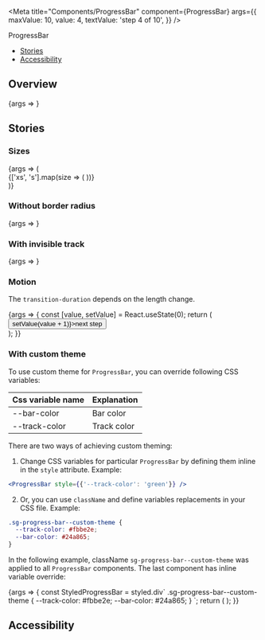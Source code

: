 
<Meta
  title="Components/ProgressBar"
  component={ProgressBar}
  args={{
    maxValue: 10,
    value: 4,
    textValue: 'step 4 of 10',
  }}
/>

<PageHeader>ProgressBar</PageHeader>

- [Stories](#stories)
- [Accessibility](#accessibility)

## Overview

<Canvas>
  <Story name="Default">{args => <ProgressBar {...args} />}</Story>
</Canvas>

<ArgsTable story="Default" />

## Stories

### Sizes

<Canvas>
  <Story name="Sizes">
    {args => (
      <div>
        {['xs', 's'].map(size => (
          <StoryVariant label={`size - ${size}`} key={size}>
            <ProgressBar {...args} size={size} />
          </StoryVariant>
        ))}
      </div>
    )}
  </Story>
</Canvas>

### Without border radius

<Canvas>
  <Story name="Without border radius" args={{noBorderRadius: true}}>
    {args => <ProgressBar {...args} />}
  </Story>
</Canvas>

### With invisible track

<Canvas>
  <Story name="With invisible track" args={{invisibleTrack: true}}>
    {args => <ProgressBar {...args} />}
  </Story>
</Canvas>

### Motion

The `transition-duration` depends on the length change.

<Canvas>
  <Story name="Motion">
    {args => {
      const [value, setValue] = React.useState(0);
      return (
        <div className="sg-space-y-l">
          <ProgressBar {...args} value={value} />
          <Button onClick={() => setValue(value + 1)}>next step</Button>
        </div>
      );
    }}
  </Story>
</Canvas>

### With custom theme

To use custom theme for `ProgressBar`, you can override following CSS variables:

| Css variable name | Explanation |
| ----------------- | ----------- |
| --bar-color       | Bar color   |
| --track-color     | Track color |

There are two ways of achieving custom theming:

1. Change CSS variables for particular `ProgressBar` by defining them inline in the `style` attribute. Example:

```jsx
<ProgressBar style={{'--track-color': 'green'}} />
```

2. Or, you can use `className` and define variables replacements in your CSS file. Example:

```css
.sg-progress-bar--custom-theme {
  --track-color: #fbbe2e;
  --bar-color: #24a865;
}
```

In the following example, className `sg-progress-bar--custom-theme` was applied to all `ProgressBar` components. The last component has inline variable override:

<Canvas>
  <Story
    name="With custom theme"
    args={{className: 'sg-progress-bar--custom-theme'}}
  >
    {args => {
      const StyledProgressBar = styled.div`
        .sg-progress-bar--custom-theme {
          --track-color: #fbbe2e;
          --bar-color: #24a865;
        }
      `;
      return (
        <StyledProgressBar>
          <ProgressBar {...args} />
        </StyledProgressBar>
      );
    }}
  </Story>
</Canvas>

## Accessibility

<ProgressBarA11y />
